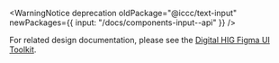 
<Meta id="components/text-input" title="Digital HIG/Components/Text input" />

<ComponentTitle name="Text input" />

<WarningNotice
  deprecation
  oldPackage="@iccc/text-input"
  newPackages={{
    input: "/docs/components-input--api"
  }}
/>

For related design documentation, please see the [Digital HIG Figma UI Toolkit](https://www.figma.com/file/Eks986gkqncHjkLnwQjO7g/iccc-sticker-sheets?node-id=6761-376799).
